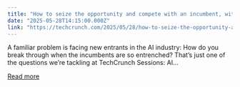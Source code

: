 ```yaml
---
title: "How to seize the opportunity and compete with an incumbent, with Linear COO Cristina Cordova at TechCrunch Sessions: AI"
date: "2025-05-28T14:15:00.000Z"
link: "https://techcrunch.com/2025/05/28/how-to-seize-the-opportunity-and-compete-with-an-incumbent-with-linear-coo-cristina-cordova-at-techcrunch-sessions-ai/"
---
```


A familiar problem is facing new entrants in the AI industry: How do you break through when the incumbents are so entrenched? That’s just one of the questions we’re tackling at TechCrunch Sessions: AI...

[Read more](https://techcrunch.com/2025/05/28/how-to-seize-the-opportunity-and-compete-with-an-incumbent-with-linear-coo-cristina-cordova-at-techcrunch-sessions-ai/)
